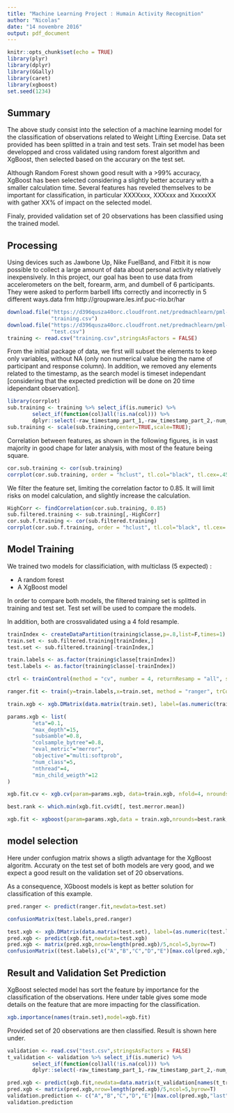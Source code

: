 ```yaml
---
title: "Machine Learning Project : Humain Activity Recognition"
author: "Nicolas"
date: "14 novembre 2016"
output: pdf_document
---
```


```r
knitr::opts_chunk$set(echo = TRUE)
library(plyr)
library(dplyr)
library(GGally)
library(caret)
library(xgboost)
set.seed(1234)
```

## Summary
The above study consist into the selection of a machine learning model for the classification of observations related to Weight Lifting Exercise. Data set provided has been splitted in a train and test sets. Train set model has been developped and cross validated using random forest algorithm and XgBoost, then selected based on the accurary on the test set. 

Although Random Forest shown good result with a >99% accuracy, XgBoost has been selected considering a slightly better accurary with a smaller calculation time. Several features has reveled themselves to be important for classification, in particular XXXXxxx, XXXxxx and XxxxxXX with gather XX% of impact on the selected model.

Finaly, provided validation set of 20 observations has been classified using the trained model.

## Processing

Using devices such as Jawbone Up, Nike FuelBand, and Fitbit it is now possible to collect a large amount of data about personal activity relatively inexpensively.  In this project, our goal has been to use data from accelerometers on the belt, forearm, arm, and dumbell of 6 participants. They were asked to perform barbell lifts correctly and incorrectly in 5 different ways.data frm http://groupware.les.inf.puc-rio.br/har

```r
download.file("https://d396qusza40orc.cloudfront.net/predmachlearn/pml-training.csv",
              "training.csv")
download.file("https://d396qusza40orc.cloudfront.net/predmachlearn/pml-testing.csv",
              "test.csv")
training <- read.csv("training.csv",stringsAsFactors = FALSE)
```

From the initial package of data, we first will subset the elements to keep only variables,  without NA (only non numerical value being the name of participant and response column). In addition, we removed any elements related to the timestamp, as the search model is timeset independant [considering that the expected prediction will be done on 20 time idependant observation]. 

```r
library(corrplot)
sub.training <- training %>% select_if(is.numeric) %>% 
        select_if(function(col)all(!is.na(col))) %>%
        dplyr::select(-raw_timestamp_part_1,-raw_timestamp_part_2,-num_window,-X)
sub.training <- scale(sub.training,center=TRUE,scale=TRUE);
```

Correlation between features, as shown in the following figures, is in vast majority in good chape for later analysis, with most of the feature being square.

```r
cor.sub.training <- cor(sub.training)
corrplot(cor.sub.training, order = "hclust", tl.col="black", tl.cex=.45)
```

We filter the feature set, limiting the correlation factor to 0.85. It will limit risks on model calculation, and slightly increase the calculation.

```r
HighCorr <- findCorrelation(cor.sub.training, 0.85)
sub.filtered.training <- sub.training[,-HighCorr]
cor.sub.f.training <- cor(sub.filtered.training)
corrplot(cor.sub.f.training, order = "hclust", tl.col="black", tl.cex=.45)
```

## Model Training
We trained two models for classificiation, with multiclass (5 expected) :

- A random forest
- A XgBoost model

In order to compare both models, the filtered training set is splitted in training and test set. Test set will be used to compare the models.

In addition, both are crossvalidated using a 4 fold resample.

```r
trainIndex <- createDataPartition(training$classe,p=.8,list=F,times=1)
train.set <- sub.filtered.training[trainIndex,]
test.set <- sub.filtered.training[-trainIndex,]

train.labels <- as.factor(training$classe[trainIndex])
test.labels <- as.factor(training$classe[-trainIndex])

ctrl <- trainControl(method = "cv", number = 4, returnResamp = "all", search = "random",classProbs = T)

ranger.fit <- train(y=train.labels,x=train.set, method = "ranger", trControl = ctrl, metric = "Accuracy", preProc = c("center", "scale"), importance = "permutation", verbose=F)
```

```r
train.xgb <- xgb.DMatrix(data.matrix(train.set), label=(as.numeric(train.labels)-1), missing=NA)

params.xgb <- list(
        "eta"=0.1, 
        "max_depth"=15,
        "subsamble"=0.8,
        "colsample_bytree"=0.8,
        "eval_metric"="merror",
        "objective"="multi:softprob",
        "num_class"=5,
        "nthread"=4,
        "min_child_weigth"=12
)

xgb.fit.cv <- xgb.cv(param=params.xgb, data=train.xgb, nfold=4, nrounds=300, prediction=TRUE, verbose=F)

best.rank <- which.min(xgb.fit.cv$dt[, test.merror.mean]) 

xgb.fit <- xgboost(param=params.xgb,data = train.xgb,nrounds=best.rank, verbose=F)

```

## model selection

Here under confugion matrix shows a sligth advantage for the XgBoost algoritm. Accuraty on the test set of both models are very good, and we expect a good result on the validation set of 20 observations.

As a consequence, XGboost models is kept as better solution for classification of this example.

```r

pred.ranger <- predict(ranger.fit,newdata=test.set)

confusionMatrix(test.labels,pred.ranger)
```

```r

test.xgb <- xgb.DMatrix(data.matrix(test.set), label=(as.numeric(test.labels)-1), missing=NA)
pred.xgb <- predict(xgb.fit,newdata=test.xgb)
pred.xgb <- matrix(pred.xgb,nrow=length(pred.xgb)/5,ncol=5,byrow=T)
confusionMatrix((test.labels),c("A","B","C","D","E")[max.col(pred.xgb,"last")])
```

## Result and Validation Set Prediction

XgBoost selected model has sort the feature by importance for the classification of the observations. Here under table gives some mode details on the feature that are more impacting for the classification.

```r
xgb.importance(names(train.set),model=xgb.fit)
```

Provided set of 20 observations are then classified. Result is shown here under.

```r

validation <- read.csv("test.csv",stringsAsFactors = FALSE)
t_validation <- validation %>% select_if(is.numeric) %>% 
        select_if(function(col)all(!is.na(col))) %>%
        dplyr::select(-raw_timestamp_part_1,-raw_timestamp_part_2,-num_window,-X)

pred.xgb <- predict(xgb.fit,newdata=data.matrix(t_validation[names(t_training)]))
pred.xgb <- matrix(pred.xgb,nrow=length(pred.xgb)/5,ncol=5,byrow=T)
validation.prediction <- c("A","B","C","D","E")[max.col(pred.xgb,"last")]
validation.prediction
```

